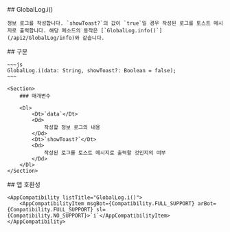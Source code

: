 
<Section>
    ## GlobalLog.i()

    정보 로그를 작성합니다. `showToast?`의 값이 `true`일 경우 작성된 로그를 토스트 메시지로 출력합니다. 해당 메소드의 동작은 [`GlobalLog.info()`](/api2/GlobalLog/info)와 같습니다.
</Section>
<Section>
    ## 구문

    ~~~js
    GlobalLog.i(data: String, showToast?: Boolean = false);
    ~~~

    <Section>
        ### 매개변수

        <Dl>
            <Dt>`data`</Dt>
            <Dd>
                작성할 정보 로그의 내용
            </Dd>
            <Dt>`showToast?`</Dt>
            <Dd>
                작성된 로그를 토스트 메시지로 출력할 것인지의 여부
            </Dd>
        </Dl>
    </Section>
</Section>
<Section>
    ## 앱 호환성

    <AppCompatibility listTitle="GlobalLog.i()">
        <AppCompatibilityItem msgBot={Compatibility.FULL_SUPPORT} arBot={Compatibility.FULL_SUPPORT} sl={Compatibility.NO_SUPPORT}>`i`</AppCompatibilityItem>
    </AppCompatibility>
</Section>